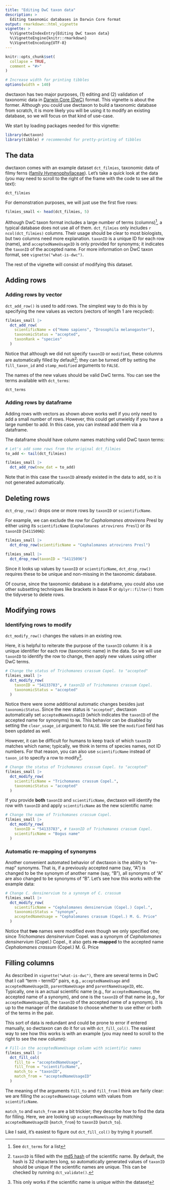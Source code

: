 ```yaml
---
title: "Editing DwC taxon data"
description: >
  Editing taxonomic databases in Darwin Core format
output: rmarkdown::html_vignette
vignette: >
  %\VignetteIndexEntry{Editing DwC taxon data}
  %\VignetteEngine{knitr::rmarkdown}
  %\VignetteEncoding{UTF-8}
---
```


```r
knitr::opts_chunk$set(
  collapse = TRUE,
  comment = "#>"
)

# Increase width for printing tibbles
options(width = 140)
```

dwctaxon has two major purposes, (1) editing and (2) validation of taxonomic data in [Darwin Core (DwC)](https://dwc.tdwg.org/terms/#taxon) format. This vignette is about the former. Although you could use dwctaxon to build a taxonomic database from scratch, it is more likely you will be using it to modify an existing database, so we will focus on that kind of use-case.

We start by loading packages needed for this vignette:

```r
library(dwctaxon)
library(tibble) # recommended for pretty-printing of tibbles
```

## The data

dwctaxon comes with an example dataset `dct_filmies`, taxonomic data of filmy ferns ([family Hymenophyllaceae](https://en.wikipedia.org/wiki/Hymenophyllaceae)). Let's take a quick look at the data (you may need to scroll to the right of the frame with the code to see all the text):

```r
dct_filmies
```

For demonstration purposes, we will just use the first five rows:

```r
filmies_small <- head(dct_filmies, 5)
```

Although DwC taxon format includes a large number of terms (columns)^[See `dct_terms` for a list], a typical database does not use all of them. `dct_filmies` only includes `r ncol(dct_filmies)` columns. Their usage should be clear to most biologists, but two columns need more explanation. `taxonID` is a unique ID for each row (name), and `acceptedNameUsageID` is only provided for synonyms; it indicates the `taxonID` of the accepted name. For more information on DwC taxon format, see `vignette("what-is-dwc")`.

The rest of the vignette will consist of modifying this dataset.

## Adding rows

### Adding rows by vector

`dct_add_row()` is used to add rows. The simplest way to do this is by specifying the new values as vectors (vectors of length 1 are recycled):

```r
filmies_small |>
  dct_add_row(
    scientificName = c("Homo sapiens", "Drosophila melanogaster"),
    taxonomicStatus = "accepted",
    taxonRank = "species"
  )
```

Notice that although we did not specify `taxonID` or `modified`, these columns are automatically filled by default^[`taxonID` is filled with the [md5 hash](https://en.wikipedia.org/wiki/Hash_function) of the scientific name. By default, the hash is 32 characters long, so automatically generated values of `taxonID` should be unique if the scientific names are unique. This can be checked by running `dct_validate()`.]; they can be turned off by setting the `fill_taxon_id` and `stamp_modified` arguments to `FALSE`.

The names of the new values should be valid DwC terms. You can see the terms available with `dct_terms`:

```r
dct_terms
```

### Adding rows by dataframe

Adding rows with vectors as shown above works well if you only need to add a small number of rows. However, this could get unwieldy if you have a large number to add. In this case, you can instead add them via a dataframe.

The dataframe should have column names matching valid DwC taxon terms:

```r
# Let's add some rows from the original dct_filmies
to_add <- tail(dct_filmies)

filmies_small |>
  dct_add_row(new_dat = to_add)
```

Note that in this case the `taxonID` already existed in the data to add, so it is not generated automatically.

## Deleting rows

`dct_drop_row()` drops one or more rows by `taxonID` or `scientificName`.

For example, we can exclude the row for *Cephalomanes atrovirens* Presl by either using its `scientificName` (`Cephalomanes atrovirens Presl`) or its `taxonID` (`54115096`):

```r
filmies_small |>
  dct_drop_row(scientificName = "Cephalomanes atrovirens Presl")

filmies_small |>
  dct_drop_row(taxonID = "54115096")
```

Since it looks up values by `taxonID` or `scientificName`, `dct_drop_row()` requires these to be unique and non-missing in the taxonomic database.

Of course, since the taxonomic database is a dataframe, you could also use other subsetting techniques like brackets in base R or `dplyr::filter()` from the tidyverse to delete rows.

## Modifying rows

### Identifying rows to modify

`dct_modify_row()` changes the values in an existing row.

Here, it is helpful to reiterate the purpose of the `taxonID` column: it is a unique identifier for each row (taxonomic name) in the data. So we will use `taxonID` to identify the row to change, then apply new values using other DwC terms.

```r
# Change the status of Trichomanes crassum Copel. to "accepted"
filmies_small |>
  dct_modify_row(
    taxonID = "54133783", # taxonID of Trichomanes crassum Copel.
    taxonomicStatus = "accepted"
  )
```

Notice there were some additional automatic changes besides just `taxonomicStatus`. Since the new status is `"accepted"`, dwctaxon automatically set `acceptedNameUsageID` (which indicates the `taxonID` of the accepted name for synonyms) to `NA`. This behavior can be disabled by setting the `clear_usage_id` argument to `FALSE`. We see the `modified` field has been updated as well.

However, it can be difficult for humans to keep track of which `taxonID` matches which name; typically, we think in terms of species names, not ID numbers. For that reason, you can also use `scientificName` instead of `taxon_id` to specify a row to modify^[This only works if the scientific name is unique within the dataset].

```r
# Change the status of Trichomanes crassum Copel. to "accepted"
filmies_small |>
  dct_modify_row(
    scientificName = "Trichomanes crassum Copel.",
    taxonomicStatus = "accepted"
  )
```

If you provide **both** `taxonID` and `scientificName`, dwctaxon will identify the row with `taxonID` and apply `scientificName` as the new scientific name:

```r
# Change the name of Trichomanes crassum Copel.
filmies_small |>
  dct_modify_row(
    taxonID = "54133783", # taxonID of Trichomanes crassum Copel.
    scientificName = "Bogus name"
  )
```

### Automatic re-mapping of synonyms

Another convenient automated behavior of dwctaxon is the ability to "re-map" synonyms. That is, if a previously accepted name (say, "A") is changed to be the synonym of another name (say, "B"), all synonyms of "A" are also changed to be synonyms of "B". Let's see how this works with the example data:

```r
# Change C. densinervium to a synonym of C. crassum
filmies_small |>
  dct_modify_row(
    scientificName = "Cephalomanes densinervium (Copel.) Copel.",
    taxonomicStatus = "synonym",
    acceptedNameUsage = "Cephalomanes crassum (Copel.) M. G. Price"
  )
```

Notice that **two** names were modified even though we only specified one; since *Trichomanes densinervium* Copel. was a synonym of *Cephalomanes densinervium* (Copel.) Copel., it also gets **re-mapped** to the accepted name *Cephalomanes crassum* (Copel.) M. G. Price

## Filling columns

As described in `vignette("what-is-dwc")`, there are several terms in DwC that I call "term - termID" pairs, e.g., `acceptedNameUsage` and `acceptedNameUsageID`, `parentNameUsage` and `parentNameUsageID`, etc. Typically, one is an actual scientific name (e.g., for `acceptedNameUsage`, the accepted name of a synonym), and one is the `taxonID` of that name (e.g., for `acceptedNameUsageID`, the `taxonID` of the accepted name of a synonym). It is up to the manager of the database to choose whether to use either or both of the terms in the pair.

This sort of data is redundant and could be prone to error if entered manually, so dwctaxon can do it for us with `dct_fill_col()`. The easiest way to see how this works is with an example (you may need to scroll to the right to see the new column):

```r
# Fill-in the acceptedNameUsage column with scientific names
filmies_small |>
  dct_fill_col(
    fill_to = "acceptedNameUsage",
    fill_from = "scientificName",
    match_to = "taxonID",
    match_from = "acceptedNameUsageID"
  )
```

The meaning of the arguments `fill_to` and `fill_from` I think are fairly clear: we are filling the `acceptedNameUsage` column with values from `scientificName`.

`match_to` and `match_from` are a bit trickier; they describe *how* to find the data for filling. Here, we are looking up `acceptedNameUsage` by matching `acceptedNameUsageID` (`match_from`) to `taxonID` (`match_to`).

Like I said, it's easiest to figure out `dct_fill_col()` by trying it yourself.

